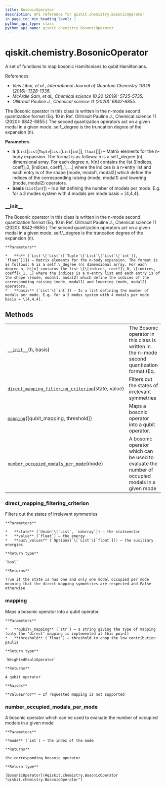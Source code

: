 ```yaml
---
title: BosonicOperator
description: API reference for qiskit.chemistry.BosonicOperator
in_page_toc_min_heading_level: 1
python_api_type: class
python_api_name: qiskit.chemistry.BosonicOperator
---
```


<span id="qiskit-chemistry-bosonicoperator" />

# qiskit.chemistry.BosonicOperator

<Class id="qiskit.chemistry.BosonicOperator" isDedicatedPage={true} github="https://github.com/qiskit-community/qiskit-aqua/tree/stable/0.9/qiskit/chemistry/bosonic_operator.py" signature="BosonicOperator(h, basis)" modifiers="class">
  A set of functions to map bosonic Hamiltonians to qubit Hamiltonians.

  References:

  *   *Veis Libor, et al., International Journal of Quantum Chemistry 116.18 (2016): 1328-1336.*
  *   *McArdle Sam, et al., Chemical science 10.22 (2019): 5725-5735.*
  *   *Ollitrault Pauline J., Chemical science 11 (2020): 6842-6855.*

  The Bosonic operator in this class is written in the n-mode second quantization format (Eq. 10 in Ref. Ollitrault Pauline J., Chemical science 11 (2020): 6842-6855.) The second quantization operators act on a given modal in a given mode. self.\_degree is the truncation degree of the expansion (n).

  **Parameters**

  *   **h** (`List`\[`List`\[`Tuple`\[`List`\[`List`\[`int`]], `float`]]]) – Matrix elements for the n-body expansion. The format is as follows: h is a self.\_degree (n) dimensional array. For each degree n, h\[n] contains the list \[\[indices, coeff]\_0, \[indices, coeff]\_1, …] where the indices is a n-entry list and each entry is of the shape \[mode, modal1, modal2] which define the indices of the corresponding raising (mode, modal1) and lowering (mode, modal2) operators.
  *   **basis** (`List`\[`int`]) – Is a list defining the number of modals per mode. E.g. for a 3 modes system with 4 modals per mode basis = \[4,4,4].

  ### \_\_init\_\_

  <Function id="qiskit.chemistry.BosonicOperator.__init__" signature="__init__(h, basis)">
    The Bosonic operator in this class is written in the n-mode second quantization format (Eq. 10 in Ref. Ollitrault Pauline J., Chemical science 11 (2020): 6842-6855.) The second quantization operators act on a given modal in a given mode. self.\_degree is the truncation degree of the expansion (n).

    **Parameters**

    *   **h** (`List`\[`List`\[`Tuple`\[`List`\[`List`\[`int`]], `float`]]]) – Matrix elements for the n-body expansion. The format is as follows: h is a self.\_degree (n) dimensional array. For each degree n, h\[n] contains the list \[\[indices, coeff]\_0, \[indices, coeff]\_1, …] where the indices is a n-entry list and each entry is of the shape \[mode, modal1, modal2] which define the indices of the corresponding raising (mode, modal1) and lowering (mode, modal2) operators.
    *   **basis** (`List`\[`int`]) – Is a list defining the number of modals per mode. E.g. for a 3 modes system with 4 modals per mode basis = \[4,4,4].
  </Function>

  ## Methods

  |                                                                                                                                                                                                  |                                                                                                |
  | ------------------------------------------------------------------------------------------------------------------------------------------------------------------------------------------------ | ---------------------------------------------------------------------------------------------- |
  | [`__init__`](#qiskit.chemistry.BosonicOperator.__init__ "qiskit.chemistry.BosonicOperator.__init__")(h, basis)                                                                                   | The Bosonic operator in this class is written in the n-mode second quantization format (Eq.    |
  | [`direct_mapping_filtering_criterion`](#qiskit.chemistry.BosonicOperator.direct_mapping_filtering_criterion "qiskit.chemistry.BosonicOperator.direct_mapping_filtering_criterion")(state, value) | Filters out the states of irrelevant symmetries                                                |
  | [`mapping`](#qiskit.chemistry.BosonicOperator.mapping "qiskit.chemistry.BosonicOperator.mapping")(\[qubit\_mapping, threshold])                                                                  | Maps a bosonic operator into a qubit operator.                                                 |
  | [`number_occupied_modals_per_mode`](#qiskit.chemistry.BosonicOperator.number_occupied_modals_per_mode "qiskit.chemistry.BosonicOperator.number_occupied_modals_per_mode")(mode)                  | A bosonic operator which can be used to evaluate the number of occupied modals in a given mode |

  ### direct\_mapping\_filtering\_criterion

  <Function id="qiskit.chemistry.BosonicOperator.direct_mapping_filtering_criterion" signature="direct_mapping_filtering_criterion(state, value, aux_values=None)">
    Filters out the states of irrelevant symmetries

    **Parameters**

    *   **state** (`Union`\[`List`, `ndarray`]) – the statevector
    *   **value** (`float`) – the energy
    *   **aux\_values** (`Optional`\[`List`\[`float`]]) – the auxiliary energies

    **Return type**

    `bool`

    **Returns**

    True if the state is has one and only one modal occupied per mode meaning that the direct mapping symmetries are respected and False otherwise
  </Function>

  ### mapping

  <Function id="qiskit.chemistry.BosonicOperator.mapping" signature="mapping(qubit_mapping='direct', threshold=1e-08)">
    Maps a bosonic operator into a qubit operator.

    **Parameters**

    *   **qubit\_mapping** (`str`) – a string giving the type of mapping (only the ‘direct’ mapping is implemented at this point)
    *   **threshold** (`float`) – threshold to chop the low contribution paulis

    **Return type**

    `WeightedPauliOperator`

    **Returns**

    A qubit operator

    **Raises**

    **ValueError** – If requested mapping is not supported
  </Function>

  ### number\_occupied\_modals\_per\_mode

  <Function id="qiskit.chemistry.BosonicOperator.number_occupied_modals_per_mode" signature="number_occupied_modals_per_mode(mode)">
    A bosonic operator which can be used to evaluate the number of occupied modals in a given mode

    **Parameters**

    **mode** (`int`) – the index of the mode

    **Returns**

    the corresponding bosonic operator

    **Return type**

    [BosonicOperator](#qiskit.chemistry.BosonicOperator "qiskit.chemistry.BosonicOperator")
  </Function>
</Class>

